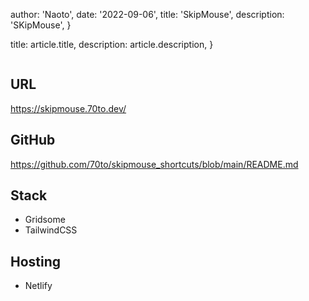 
  author: 'Naoto',
  date: '2022-09-06',
  title: 'SkipMouse',
  description:
    'SKipMouse',
}

  title: article.title,
  description: article.description,
}



<Image src={designSystem} alt="" />

## URL
https://skipmouse.70to.dev/

## GitHub
https://github.com/70to/skipmouse_shortcuts/blob/main/README.md

## Stack
- Gridsome
- TailwindCSS

## Hosting
- Netlify